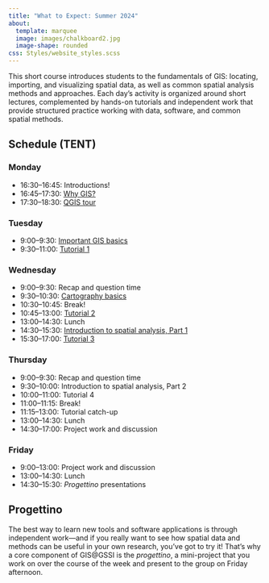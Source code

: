 ```yaml
---
title: "What to Expect: Summer 2024"
about:
  template: marquee
  image: images/chalkboard2.jpg
  image-shape: rounded
css: Styles/website_styles.scss
---
```


This short course introduces students to the fundamentals of GIS: locating, importing, and visualizing spatial data, as well as common spatial analysis methods and approaches. Each day’s activity is organized around short lectures, complemented by hands-on tutorials and independent work that provide structured practice working with data, software, and common spatial methods.

## Schedule (TENT)

### Monday

-   16:30--16:45: Introductions!
-   16:45--17:30: [Why GIS?](Pages/Introduction_page.qmd)
-   17:30--18:30: [QGIS tour](Pages/Getting_started_QGIS.qmd)

### Tuesday

-   9:00--9:30: [Important GIS basics](Pages/GIS_basics.qmd)
-   9:30--11:00: [Tutorial 1](Pages/Tutorial1.qmd)

### Wednesday

-   9:00--9:30: Recap and question time
-   9:30--10:30: [Cartography basics](Pages/Cartography_101.qmd)
-   10:30--10:45: Break! 
-   10:45--13:00: [Tutorial 2](Pages/Tutorial2.qmd)
-   13:00--14:30: Lunch
-   14:30--15:30: [Introduction to spatial analysis, Part 1](Pages/Intro_spatial_analysis.qmd)
-   15:30--17:00: [Tutorial 3](Pages/Tutorial3.qmd)

### Thursday

- 9:00--9:30: Recap and question time
- 9:30--10:00: Introduction to spatial analysis, Part 2
- 10:00--11:00: Tutorial 4
- 11:00--11:15: Break!
- 11:15--13:00: Tutorial catch-up
- 13:00--14:30: Lunch
- 14:30--17:00: Project work and discussion

### Friday

- 9:00–13:00: Project work and discussion
- 13:00–14:30: Lunch
- 14:30–15:30: *Progettino* presentations

## Progettino
The best way to learn new tools and software applications is through independent work—and if you really want to see how spatial data and methods can be useful in your own research, you've got to try it! That's why a core component of GIS@GSSI is the *progettino*, a mini-project that you work on over the course of the week and present to the group on Friday afternoon.
